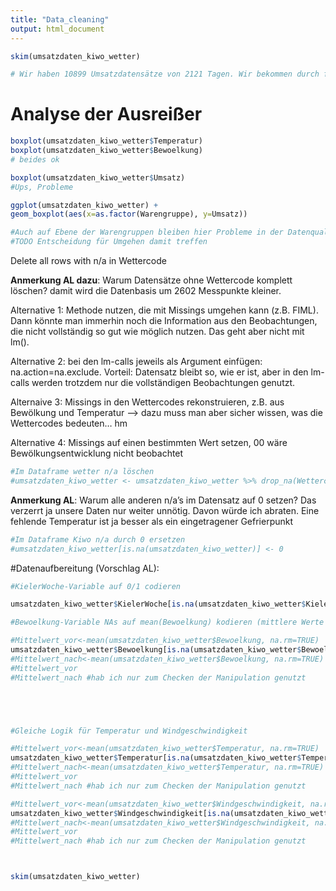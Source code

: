 ```yaml
---
title: "Data_cleaning"
output: html_document
---
```

```r

skim(umsatzdaten_kiwo_wetter)

# Wir haben 10899 Umsatzdatensätze von 2121 Tagen. Wir bekommen durch fehlende Wetterdaten (besonders: 669 fehlende Wettercodes) insgesamt 2602 Datensätze ohne Wettercode--> Wenn wir also alle Datensätze fallen lassen, die hier fehlende Daten haben, reduzieren wir die Datenbasis erheblich

```

# Analyse der Ausreißer

```r
boxplot(umsatzdaten_kiwo_wetter$Temperatur)
boxplot(umsatzdaten_kiwo_wetter$Bewoelkung)
# beides ok

boxplot(umsatzdaten_kiwo_wetter$Umsatz)
#Ups, Probleme

ggplot(umsatzdaten_kiwo_wetter) + 
geom_boxplot(aes(x=as.factor(Warengruppe), y=Umsatz))

#Auch auf Ebene der Warengruppen bleiben hier Probleme in der Datenqualität beim Umsatz 
#TODO Entscheidung für Umgehen damit treffen

```






Delete all rows with n/a in Wettercode

**Anmerkung AL dazu**: Warum Datensätze ohne Wettercode komplett löschen? damit wird die Datenbasis um 2602 Messpunkte kleiner.

Alternative 1: Methode nutzen, die mit Missings umgehen kann (z.B. FIML). Dann könnte man immerhin noch die Information aus den Beobachtungen, die nicht vollständig so gut wie möglich nutzen. Das geht aber nicht mit lm().

Alternative 2: bei den lm-calls jeweils als Argument einfügen: na.action=na.exclude. Vorteil: Datensatz bleibt so, wie er ist, aber in den lm-calls werden trotzdem nur die vollständigen Beobachtungen genutzt.

Alternaive 3: Missings in den Wettercodes rekonstruieren, z.B. aus Bewölkung und Temperatur --> dazu muss man aber sicher wissen, was die Wettercodes bedeuten... hm

Alternative 4: Missings auf einen bestimmten Wert setzen, 00 wäre Bewölkungsentwicklung nicht beobachtet


```r
#Im Dataframe wetter n/a löschen
#umsatzdaten_kiwo_wetter <- umsatzdaten_kiwo_wetter %>% drop_na(Wettercode) #AL: wegen Anmerkung oben auskommentiert
```


**Anmerkung AL**: Warum alle anderen n/a's im Datensatz auf 0 setzen? Das verzerrt ja unsere Daten nur weiter unnötig. Davon würde ich abraten. Eine fehlende Temperatur ist ja besser als ein eingetragener Gefrierpunkt

```r
#Im Dataframe Kiwo n/a durch 0 ersetzen
#umsatzdaten_kiwo_wetter[is.na(umsatzdaten_kiwo_wetter)] <- 0
```



#Datenaufbereitung (Vorschlag AL):

```r
#KielerWoche-Variable auf 0/1 codieren

umsatzdaten_kiwo_wetter$KielerWoche[is.na(umsatzdaten_kiwo_wetter$KielerWoche)] <- 0

#Bewoelkung-Variable NAs auf mean(Bewoelkung) kodieren (mittlere Werte im Datensatz), denn: es sind nur 10 Datensätze, die das betrifft und in diesen Fällen gibt es keinen klaren Temperaturtrend

#Mittelwert_vor<-mean(umsatzdaten_kiwo_wetter$Bewoelkung, na.rm=TRUE)
umsatzdaten_kiwo_wetter$Bewoelkung[is.na(umsatzdaten_kiwo_wetter$Bewoelkung)] <- mean(umsatzdaten_kiwo_wetter$Bewoelkung, na.rm=TRUE)
#Mittelwert_nach<-mean(umsatzdaten_kiwo_wetter$Bewoelkung, na.rm=TRUE)
#Mittelwert_vor
#Mittelwert_nach #hab ich nur zum Checken der Manipulation genutzt





#Gleiche Logik für Temperatur und Windgeschwindigkeit

#Mittelwert_vor<-mean(umsatzdaten_kiwo_wetter$Temperatur, na.rm=TRUE)
umsatzdaten_kiwo_wetter$Temperatur[is.na(umsatzdaten_kiwo_wetter$Temperatur)] <- mean(umsatzdaten_kiwo_wetter$Temperatur, na.rm=TRUE)
#Mittelwert_nach<-mean(umsatzdaten_kiwo_wetter$Temperatur, na.rm=TRUE)
#Mittelwert_vor
#Mittelwert_nach #hab ich nur zum Checken der Manipulation genutzt

#Mittelwert_vor<-mean(umsatzdaten_kiwo_wetter$Windgeschwindigkeit, na.rm=TRUE)
umsatzdaten_kiwo_wetter$Windgeschwindigkeit[is.na(umsatzdaten_kiwo_wetter$Windgeschwindigkeit)] <- mean(umsatzdaten_kiwo_wetter$Windgeschwindigkeit, na.rm=TRUE)
#Mittelwert_nach<-mean(umsatzdaten_kiwo_wetter$Windgeschwindigkeit, na.rm=TRUE)
#Mittelwert_vor
#Mittelwert_nach #hab ich nur zum Checken der Manipulation genutzt



skim(umsatzdaten_kiwo_wetter)



```


